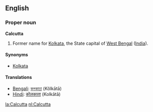 ==English==
===Proper noun===
'''Calcutta'''

#Former name for [[Kolkata]], the State capital of [[West Bengal]] ([[India]]).

====Synonyms====
*[[Kolkata]]

====Translations====
*[[Bengali]]: [[কলকাতা]] (Kôlkātā)
*[[Hindi]]: [[कोलकाता]] (Kolkātā)

[[la:Calcutta]]
[[nl:Calcutta]]